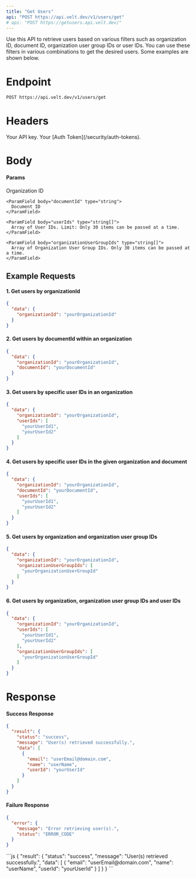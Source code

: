 ```yaml
---
title: "Get Users"
api: "POST https://api.velt.dev/v1/users/get"
# api: "POST https://getusers.api.velt.dev/"
---
```


Use this API to retrieve users based on various filters such as organization ID, document ID, organization user group IDs or user IDs. You can use these filters in various combinations to get the desired users. Some examples are shown below.

# Endpoint

`POST https://api.velt.dev/v1/users/get`

# Headers

<ParamField header="x-velt-api-key" type="string" required>
  Your API key.
</ParamField>

<ParamField header="x-velt-auth-token" type="string" required>
  Your [Auth Token](/security/auth-tokens).
</ParamField>

# Body

#### **Params**

<ParamField body="data" type="object" required>
  <Expandable title="properties">
    <ParamField body="organizationId" type="string" required>
      Organization ID
    </ParamField>

    <ParamField body="documentId" type="string">
      Document ID
    </ParamField>

    <ParamField body="userIds" type="string[]">
      Array of User IDs. Limit: Only 30 items can be passed at a time.
    </ParamField>

    <ParamField body="organizationUserGroupIds" type="string[]">
      Array of Organization User Group IDs. Only 30 items can be passed at a time.
    </ParamField>
  </Expandable>
</ParamField>

## **Example Requests**

#### 1. Get users by organizationId

```JSON
{
  "data": {
    "organizationId": "yourOrganizationId"
  }
}
```

#### 2. Get users by documentId within an organization

```JSON
{
  "data": {
    "organizationId": "yourOrganizationId",
    "documentId": "yourDocumentId"
  }
}
```

#### 3. Get users by specific user IDs in an organization

```JSON
{
  "data": {
    "organizationId": "yourOrganizationId",
    "userIds": [
      "yourUserId1",
      "yourUserId2"
    ]
  }
}
```

#### 4. Get users by specific user IDs in the given organization and document

```JSON
{
  "data": {
    "organizationId": "yourOrganizationId",
    "documentId": "yourDocumentId",
    "userIds": [
      "yourUserId1",
      "yourUserId2"
    ]
  }
}
```


#### 5. Get users by organization and organization user group IDs

```JSON
{
  "data": {
    "organizationId": "yourOrganizationId",
    "organizationUserGroupIds": [
      "yourOrganizationUserGroupId"
    ]
  }
}
```

#### 6. Get users by organization, organization user group IDs and user IDs

```JSON
{
  "data": {
    "organizationId": "yourOrganizationId",
    "userIds": [
      "yourUserId1",
      "yourUserId2"
    ],
    "organizationUserGroupIds": [
      "yourOrganizationUserGroupId"
    ]
  }
}
```

# Response

#### Success Response

```JSON
{
  "result": {
    "status": "success",
    "message": "User(s) retrieved successfully.",
    "data": [
      {
        "email": "userEmail@domain.com",
        "name": "userName",
        "userId": "yourUserId"
      }
    ]
  }
}
```

#### Failure Response

```JSON
{
  "error": {
    "message": "Error retrieving user(s).",
    "status": "ERROR_CODE"
  }
}
```

<ResponseExample>
```js
{
  "result": {
    "status": "success",
    "message": "User(s) retrieved successfully.",
    "data": [
      {
        "email": "userEmail@domain.com",
        "name": "userName",
        "userId": "yourUserId"
      }
    ]
  }
}
```
</ResponseExample>
